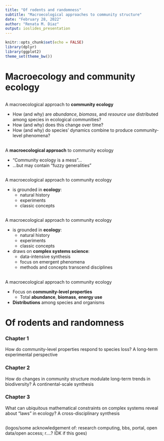 ```yaml
---
title: "Of rodents and randomness"
subtitle: "Macroecological approaches to community structure"
date: "February 28, 2022"
author: "Renata M. Diaz"
output: ioslides_presentation
---
```


```r
knitr::opts_chunk$set(echo = FALSE)
library(dplyr)
library(ggplot2)
theme_set(theme_bw())
```


# Macroecology and community ecology

## 

A macroecological approach to **community ecology**

- How (and why) are _abundance_, _biomass_, and _resource use_ distributed among species in ecological communities?
- How (and why) does this change over time?
- How (and why) do species' dynamics combine to produce community-level phenomena?

## 

A **macroecological approach** to community ecology

- "Community ecology is a mess"...
- ...but may contain "fuzzy generalities"



## 

A macroecological approach to community ecology

- is grounded in **ecology**: 
    - natural history
    - experiments
    - classic concepts

## 

A macroecological approach to community ecology


- is grounded in **ecology**: 
    - natural history
    - experiments
    - classic concepts
- draws on **complex systems science**:
    - data-intensive synthesis
    - focus on emergent phenomena
    - methods and concepts transcend disciplines


## 

A macroecological approach to community ecology


- Focus on **community-level properties**
    - Total **abundance**, **biomass**, **energy use**
- **Distributions** among species and organisms 

<!-- here you will want to illustrate SADs and ISDs, at least. but also not sure if this slide even belongs here --> 



# Of rodents and randomness

### Chapter 1

How do community-level properties respond to species loss? A long-term experimental perspective

### Chapter 2

How do changes in community structure modulate long-term trends in biodiversity? A continental-scale synthesis

### Chapter 3 

What can ubiquitous mathematical constraints on complex systems reveal about "laws" in ecology? A cross-disciplinary synthesis

## 

(logos/some acknowledgement of: research computing, bbs, portal, open data/open access; r....? IDK if this goes)

# 
